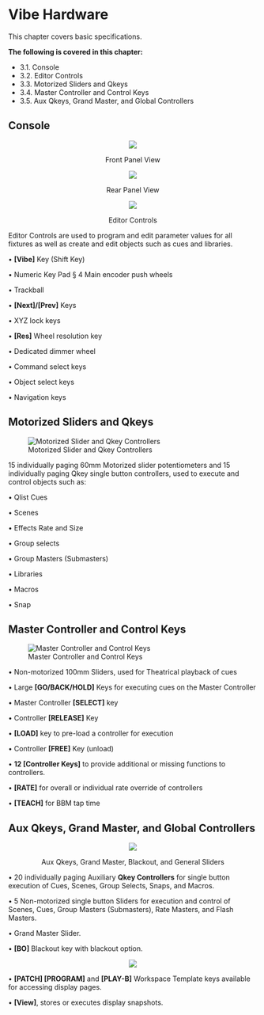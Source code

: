 

# Vibe Hardware

This chapter covers basic specifications.

**The following is covered in this chapter:**

-   3.1. Console
-   3.2. Editor Controls
-   3.3. Motorized Sliders and Qkeys
-   3.4. Master Controller and Control Keys
-   3.5. Aux Qkeys, Grand Master, and Global Controllers


## Console

<p align="center">
  <img width="" height="" src="https://files.gitbook.com/v0/b/gitbook-x-prod.appspot.com/o/spaces%2F3kS90tLsADGm1ocbe7q9%2Fuploads%2FoXar4XEyvpm48DVT7GxC%2F3.1.webp?alt=media&token=2b25b3aa-fc22-45b1-a018-bd5bfe5ec5a7"> 
</p>
<p align=center> Front Panel View</p>



<p align="center">
  <img width="" height="" src="https://files.gitbook.com/v0/b/gitbook-x-prod.appspot.com/o/spaces%2F3kS90tLsADGm1ocbe7q9%2Fuploads%2FQ7Yp9gAyO9rW9YbcenEq%2F3.png?alt=media&token=b1b77950-f160-4efb-8ec7-a7d1d666720d"> 
</p>
<p align=center> Rear Panel View</p>



<p align="center">
  <img width="" height="" src="https://files.gitbook.com/v0/b/gitbook-x-prod.appspot.com/o/spaces%2F3kS90tLsADGm1ocbe7q9%2Fuploads%2FJOCXTVt329PaiHlLxdDM%2F3.2.webp?alt=media&token=e05ff57b-0114-43e5-851a-2980421d8225">
</p>
<p align=center> Editor Controls</p>


 Editor Controls are used to program and edit parameter values for all fixtures as well as create and edit objects such as cues and libraries.
 
 • **[Vibe]** Key (Shift Key)
 
 • Numeric Key Pad § 4 Main encoder push wheels
 
 • Trackball
 
 • **[Next]/[Prev]** Keys
 
 • XYZ lock keys
 
 • **[Res]** Wheel resolution key
 
 • Dedicated dimmer wheel
 
 • Command select keys
 
 • Object select keys
 
 • Navigation keys

## Motorized Sliders and Qkeys

![Motorized Slider and Qkey Controllers](https://files.gitbook.com/v0/b/gitbook-x-prod.appspot.com/o/spaces%2F3kS90tLsADGm1ocbe7q9%2Fuploads%2FxsWfMbqMqt1HoY8RjkUG%2F3.3.webp?alt=media&token=88f965be-30de-4ae9-bc05-77a7b881cf97)

 15 individually paging 60mm Motorized slider potentiometers and 15 individually paging Qkey single button controllers, used to execute and control objects such as: 

• Qlist Cues
 
 • Scenes
 
 • Effects Rate and Size
 
 • Group selects
 
 • Group Masters (Submasters)
 
 • Libraries
 
 • Macros
 
 • Snap


## Master Controller and Control Keys

![Master Controller and Control Keys](https://files.gitbook.com/v0/b/gitbook-x-prod.appspot.com/o/spaces%2F3kS90tLsADGm1ocbe7q9%2Fuploads%2FeKxmo9RyqPKPWmOtQUtI%2F3.4.webp?alt=media&token=f13a5178-75d3-4156-8951-e33ff77ddc53)

 • Non-motorized 100mm Sliders, used for Theatrical playback of cues
 
 • Large **[GO/BACK/HOLD]** Keys for executing cues on the Master Controller
 
 • Master Controller **[SELECT]** key
 
 • Controller **[RELEASE]** Key
 
 • **[LOAD]** key to pre-load a controller for execution
 
 • Controller **[FREE]** Key (unload)
 
 • **12 [Controller Keys]** to provide additional or missing functions to controllers.
 
 • **[RATE]** for overall or individual rate override of controllers
 
 • **[TEACH]** for BBM tap time


## Aux Qkeys, Grand Master, and Global Controllers

<p align="center">
  <img src="https://files.gitbook.com/v0/b/gitbook-x-prod.appspot.com/o/spaces%2F3kS90tLsADGm1ocbe7q9%2Fuploads%2F0sZ9sO4ZJRnSUlSMY8jv%2F3.5.webp?alt=media&token=35001380-7789-4973-bd6a-e0c6eeeb6edb">
</p>

<p align=center> Aux Qkeys, Grand Master, Blackout, and General Sliders</p>

 • 20 individually paging Auxiliary **Qkey Controllers** for single button execution of Cues, Scenes, Group Selects, Snaps, and Macros.
 
 • 5 Non-motorized single button Sliders for execution and control of Scenes, Cues, Group Masters (Submasters), Rate Masters, and Flash Masters.
 
 • Grand Master Slider.
 
 • **[BO]** Blackout key with blackout option.

<p align="center">
  <img src="https://files.gitbook.com/v0/b/gitbook-x-prod.appspot.com/o/spaces%2F3kS90tLsADGm1ocbe7q9%2Fuploads%2FRmMcKxsyaEiRpBhi3sGs%2F3.5.1.webp?alt=media&token=599ec487-dcbf-42f0-bbb7-4652f10a0390">
</p>

 • **[PATCH] [PROGRAM]** and **[PLAY-B]** Workspace Template keys available for accessing display pages.
 
 • **[View]**, stores or executes display snapshots.
